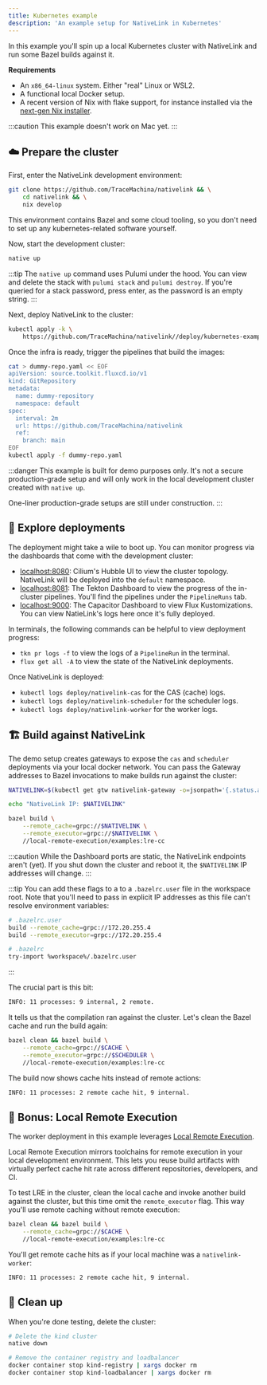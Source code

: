 ```yaml
---
title: Kubernetes example
description: 'An example setup for NativeLink in Kubernetes'
---
```


In this example you'll spin up a local Kubernetes cluster with NativeLink and
run some Bazel builds against it.

**Requirements**

- An `x86_64-linux` system. Either "real" Linux or WSL2.
- A functional local Docker setup.
- A recent version of Nix with flake support, for instance installed via the
  [next-gen Nix installer](https://github.com/NixOS/experimental-nix-installer).

:::caution
This example doesn't work on Mac yet.
:::


## ☁️ Prepare the cluster

First, enter the NativeLink development environment:

```bash
git clone https://github.com/TraceMachina/nativelink && \
    cd nativelink && \
    nix develop
```

This environment contains Bazel and some cloud tooling, so you don't need to set
up any kubernetes-related software yourself.

Now, start the development cluster:

```bash
native up
```

:::tip
The `native up` command uses Pulumi under the hood. You can view and delete
the stack with `pulumi stack` and `pulumi destroy`. If you're queried for a
stack password, press enter, as the password is an empty string.
:::

Next, deploy NativeLink to the cluster:

```bash
kubectl apply -k \
    https://github.com/TraceMachina/nativelink//deploy/kubernetes-example
```

Once the infra is ready, trigger the pipelines that build the images:

```bash
cat > dummy-repo.yaml << EOF
apiVersion: source.toolkit.fluxcd.io/v1
kind: GitRepository
metadata:
  name: dummy-repository
  namespace: default
spec:
  interval: 2m
  url: https://github.com/TraceMachina/nativelink
  ref:
    branch: main
EOF
kubectl apply -f dummy-repo.yaml
```

:::danger
This example is built for demo purposes only. It's not a secure production-grade
setup and will only work in the local development cluster created with
`native up`.

One-liner production-grade setups are still under construction.
:::

## 🔭 Explore deployments

The deployment might take a wile to boot up. You can monitor progress via the
dashboards that come with the development cluster:

- [localhost:8080](http://localhost:8080): Cilium's Hubble UI to view the
  cluster topology. NativeLink will be deployed into the `default` namespace.
- [localhost:8081](http://localhost:8081): The Tekton Dashboard to view the
  progress of the in-cluster pipelines. You'll find the pipelines under the
  `PipelineRuns` tab.
- [localhost:9000](http://localhost:9000): The Capacitor Dashboard to view Flux
  Kustomizations. You can view NatieLink's logs here once it's fully deployed.

In terminals, the following commands can be helpful to view deployment progress:

- `tkn pr logs -f` to view the logs of a `PipelineRun` in the terminal.
- `flux get all -A` to view the state of the NativeLink deployments.

Once NativeLink is deployed:

- `kubectl logs deploy/nativelink-cas` for the CAS (cache) logs.
- `kubectl logs deploy/nativelink-scheduler` for the scheduler logs.
- `kubectl logs deploy/nativelink-worker` for the worker logs.

## 🏗️ Build against NativeLink

The demo setup creates gateways to expose the `cas` and `scheduler` deployments
via your local docker network. You can pass the Gateway addresses to Bazel
invocations to make builds run against the cluster:

```bash
NATIVELINK=$(kubectl get gtw nativelink-gateway -o=jsonpath='{.status.addresses[0].value}')

echo "NativeLink IP: $NATIVELINK"

bazel build \
    --remote_cache=grpc://$NATIVELINK \
    --remote_executor=grpc://$NATIVELINK \
    //local-remote-execution/examples:lre-cc
```

:::caution
While the Dashboard ports are static, the NativeLink endpoints aren't (yet).
If you shut down the cluster and reboot it, the `$NATIVELINK` IP addresses will
change.
:::

:::tip
You can add these flags to a to a `.bazelrc.user` file in the workspace root.
Note that you'll need to pass in explicit IP addresses as this file can't
resolve environment variables:
```bash
# .bazelrc.user
build --remote_cache=grpc://172.20.255.4
build --remote_executor=grpc://172.20.255.4
```

```bash
# .bazelrc
try-import %workspace%/.bazelrc.user
```
:::

The crucial part is this bit:

```txt
INFO: 11 processes: 9 internal, 2 remote.
```

It tells us that the compilation ran against the cluster. Let's clean the Bazel
cache and run the build again:

```bash
bazel clean && bazel build \
    --remote_cache=grpc://$CACHE \
    --remote_executor=grpc://$SCHEDULER \
    //local-remote-execution/examples:lre-cc
```

The build now shows cache hits instead of remote actions:

```txt
INFO: 11 processes: 2 remote cache hit, 9 internal.
```

## 🚀 Bonus: Local Remote Execution

The worker deployment in this example leverages [Local Remote Execution](../explanations/lre).

Local Remote Execution mirrors toolchains for remote execution in your local
development environment. This lets you reuse build artifacts with virtually
perfect cache hit rate across different repositories, developers, and CI.

To test LRE in the cluster, clean the local cache and invoke another build
against the cluster, but this time omit the `remote_executor` flag. This way
you'll use remote caching without remote execution:

```bash
bazel clean && bazel build \
    --remote_cache=grpc://$CACHE \
    //local-remote-execution/examples:lre-cc
```

You'll get remote cache hits as if your local machine was a `nativelink-worker`:

```txt
INFO: 11 processes: 2 remote cache hit, 9 internal.
```

## 🧹 Clean up

When you're done testing, delete the cluster:

```bash
# Delete the kind cluster
native down

# Remove the container registry and loadbalancer
docker container stop kind-registry | xargs docker rm
docker container stop kind-loadbalancer | xargs docker rm
```

